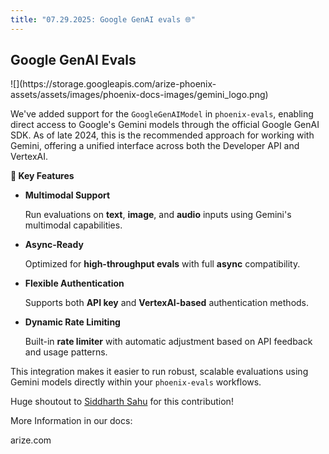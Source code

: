 ```yaml
---
title: "07.29.2025: Google GenAI evals 🌐"
---
```


<Update label="07.29.2025">

## Google GenAI Evals

<Frame>
    ![](https://storage.googleapis.com/arize-phoenix-assets/assets/images/phoenix-docs-images/gemini_logo.png)
</Frame>

We've added support for the `GoogleGenAIModel` in `phoenix-evals`, enabling direct access to Google's Gemini models through the official Google GenAI SDK. As of late 2024, this is the recommended approach for working with Gemini, offering a unified interface across both the Developer API and VertexAI.

**🚀 Key Features**

* **Multimodal Support**

    Run evaluations on **text**, **image**, and **audio** inputs using Gemini's multimodal capabilities.

* **Async-Ready**

    Optimized for **high-throughput evals** with full **async** compatibility.

* **Flexible Authentication**

    Supports both **API key** and **VertexAI-based** authentication methods.

* **Dynamic Rate Limiting**

    Built-in **rate limiter** with automatic adjustment based on API feedback and usage patterns.

This integration makes it easier to run robust, scalable evaluations using Gemini models directly within your `phoenix-evals` workflows.

Huge shoutout to [Siddharth Sahu](https://github.com/sahusiddharth) for this contribution!

More Information in our docs:

<Card title="Google Gen AI Evals | Phoenix" href="/phoenix/integrations/llm-providers/google-gen-ai/google-gen-ai-evals" horizontal>
arize.com
</Card>
</Update>
